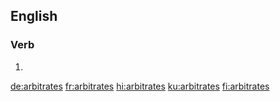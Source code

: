 ==English==

===Verb===
{{head|en|verb form}}

# {{en-third-person singular of|arbitrate}}

[[de:arbitrates]]
[[fr:arbitrates]]
[[hi:arbitrates]]
[[ku:arbitrates]]
[[fi:arbitrates]]